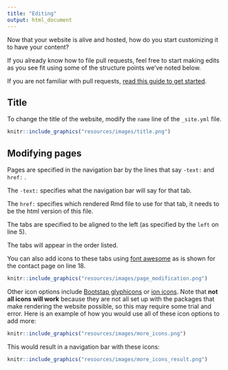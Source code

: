 ```yaml
---
title: "Editing"
output: html_document
---
```


Now that your website is alive and hosted, how do you start customizing it to have your content?

If you already know how to file pull requests, feel free to start making edits as you see fit using some of the structure points we've noted below.

If you are not familiar with pull requests, [read this guide to get started](https://www.ottrproject.org/editing_website.html). 


## Title

To change the title of the website, modify the `name` line of the `_site.yml` file.

```r
knitr::include_graphics("resources/images/title.png")
```

## Modifying pages

Pages are specified in the navigation bar by the lines that say `-text:` and `href:` .

The `-text:` specifies what the navigation bar will say for that tab.

The `href:` specifies which rendered Rmd file to use for that tab, it needs to be the html version of this file.

The tabs are specified to be aligned to the left (as specified by the `left` on line 5).

The tabs will appear in the order listed.

You can also add icons to these tabs using [font awesome](https://fontawesome.com/) as is shown for the contact page on line 18.

```r
knitr::include_graphics("resources/images/page_modification.png")
```

Other icon options include [Bootstap glyphicons](https://www.w3schools.com/bootstrap/bootstrap_ref_comp_glyphs.asp) or [ion icons](https://ionic.io/ionicons). Note that **not all icons will work** because they are not all set up with the packages that make rendering the website possible, so this may require some trial and error.  Here is an example of how you would use all of these icon options to add more:

```r
knitr::include_graphics("resources/images/more_icons.png")
```


This would result in a navigation bar with these icons:

```r
knitr::include_graphics("resources/images/more_icons_result.png")
```

